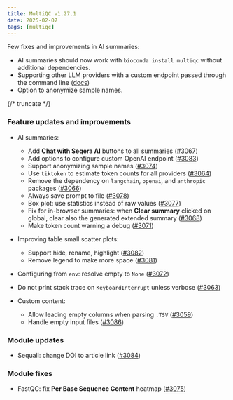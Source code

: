 ```yaml
---
title: MultiQC v1.27.1
date: 2025-02-07
tags: [multiqc]
---
```


Few fixes and improvements in AI summaries:

- AI summaries should now work with `bioconda install multiqc` without additional dependencies.
- Supporting other LLM providers with a custom endpoint passed through the command line ([docs](https://docs.seqera.io/multiqc/ai#choosing-a-provider))
- Option to anonymize sample names.

{/* truncate */}

### Feature updates and improvements

- AI summaries:

  - Add **Chat with Seqera AI** buttons to all summaries ([#3067](https://github.com/MultiQC/MultiQC/pull/3067))
  - Add options to configure custom OpenAI endpoint ([#3083](https://github.com/MultiQC/MultiQC/pull/3083))
  - Support anonymizing sample names ([#3074](https://github.com/MultiQC/MultiQC/pull/3074))
  - Use `tiktoken` to estimate token counts for all providers ([#3064](https://github.com/MultiQC/MultiQC/pull/3064))
  - Remove the dependency on `langchain`, `openai`, and `anthropic` packages ([#3066](https://github.com/MultiQC/MultiQC/pull/3066))
  - Always save prompt to file ([#3078](https://github.com/MultiQC/MultiQC/pull/3078))
  - Box plot: use statistics instead of raw values ([#3077](https://github.com/MultiQC/MultiQC/pull/3077))
  - Fix for in-browser summaries: when **Clear summary** clicked on global, clear also the generated extended summary ([#3068](https://github.com/MultiQC/MultiQC/pull/3068))
  - Make token count warning a debug ([#3071](https://github.com/MultiQC/MultiQC/pull/3071))

- Improving table small scatter plots:

  - Support hide, rename, highlight ([#3082](https://github.com/MultiQC/MultiQC/pull/3082))
  - Remove legend to make more space ([#3081](https://github.com/MultiQC/MultiQC/pull/3081))

- Configuring from `env`: resolve empty to `None` ([#3072](https://github.com/MultiQC/MultiQC/pull/3072))
- Do not print stack trace on `KeyboardInterrupt` unless verbose ([#3063](https://github.com/MultiQC/MultiQC/pull/3063))
- Custom content:
  - Allow leading empty columns when parsing `.TSV` ([#3059](https://github.com/MultiQC/MultiQC/pull/3059))
  - Handle empty input files ([#3086](https://github.com/MultiQC/MultiQC/pull/3086))

### Module updates

- Sequali: change DOI to article link ([#3084](https://github.com/MultiQC/MultiQC/pull/3084))

### Module fixes

- FastQC: fix **Per Base Sequence Content** heatmap ([#3075](https://github.com/MultiQC/MultiQC/pull/3075))
